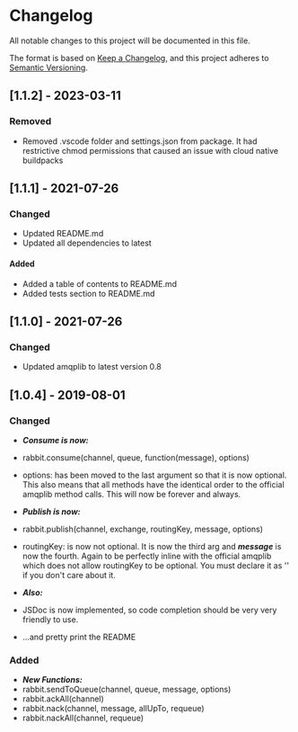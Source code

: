 # Changelog

All notable changes to this project will be documented in this file.

The format is based on [Keep a Changelog](https://keepachangelog.com/en/1.0.0/),
and this project adheres to [Semantic
Versioning](https://semver.org/spec/v2.0.0.html).

## [1.1.2] - 2023-03-11

### Removed

- Removed .vscode folder and settings.json from package. It had restrictive chmod permissions
  that caused an issue with cloud native buildpacks

## [1.1.1] - 2021-07-26

### Changed

- Updated README.md
- Updated all dependencies to latest

#### Added

- Added a table of contents to README.md
- Added tests section to README.md

## [1.1.0] - 2021-07-26

### Changed

- Updated amqplib to latest version 0.8

## [1.0.4] - 2019-08-01

### Changed

- **_Consume is now:_**
- rabbit.consume(channel, queue, function(message), options)
- options: has been moved to the last argument so that it is now optional. This also means that all methods have the identical order to the official amqplib method calls. This will now be forever and always.

- **_Publish is now:_**
- rabbit.publish(channel, exchange, routingKey, message, options)
- routingKey: is now not optional. It is now the third arg and **_message_** is now the fourth. Again to be perfectly inline with the official amqplib which does not allow routingKey to be optional. You must declare it as '' if you don't care about it.

- **_Also:_**
- JSDoc is now implemented, so code completion should be very very friendly to use.
- ...and pretty print the README

### Added

- **_New Functions:_**
- rabbit.sendToQueue(channel, queue, message, options)
- rabbit.ackAll(channel)
- rabbit.nack(channel, message, allUpTo, requeue)
- rabbit.nackAll(channel, requeue)
